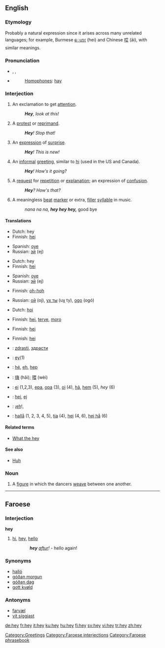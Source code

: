 ==English==

{{wikipedia}}

===Etymology===
Probably a natural expression since it arises across many unrelated languages; for example, Burmese [[ေဟး]] (hei) and Chinese [[哎]] (āi), with similar meanings.

===Pronunciation===
*{{enPR|hā}}, {{IPA|/heɪ/}}, {{SAMPA|/heI/}}
*{{audio|en-us-hey.ogg|Audio (US)}}
*:[[Homophones]]: [[hay]]
*:{{rhymes|eɪ}}

===Interjection===
{{en-intj}}

# An exclamation to get [[attention]].
#: '''''Hey''', look at this!''
# A [[protest]] or [[reprimand]].
#: '''''Hey'''! Stop that!''
# An [[expression]] of [[surprise]].
#: '''''Hey'''! This is new!''
# An [[informal]] [[greeting]], similar to [[hi]] (used in the US and Canada).
#: '''''Hey'''! How's it going?''
# A [[request]] for [[repetition]] or [[explanation]]; an expression of [[confusion]].
#: '''''Hey'''?  How's that?''
# A meaningless [[beat]] [[marker]] or extra, [[filler]] [[syllable]] in music.
#: ''nana na na, '''hey hey hey,''''' good bye

====Translations====
{{trans-top|exclamation to get attention}}
*Dutch: hey
*Finnish: [[hei]]
{{trans-mid}}
*Spanish: [[oye]]
*Russian: [[эй]] (ej)
{{trans-bottom}}

{{trans-top|protest or reprimand}}
*Dutch: hey
*Finnish: [[hei]]
{{trans-mid}}
*Spanish: [[oye]]
*Russian: [[эй]] (ej)
{{trans-bottom}}

{{trans-top|expression of surprise}}
*Finnish: [[oh-hoh]]
{{trans-mid}}
*Russian: [[ой]] (oj), [[ух ты]] (uχ ty), [[ogo]] (ogó)
{{trans-bottom}}

{{trans-top|informal greeting}}
*Dutch: [[hoi]]
{{trans-mid}}
*Finnish: [[hei]], [[terve]], [[moro]]
{{trans-bottom}}

{{trans-top|request for repetition or explanation}}
*Finnish: [[hei]]
{{trans-mid}}
{{trans-bottom}}

{{trans-top|meaningless beat marker, filler syllable}}
*Finnish: [[hei]]
{{trans-mid}}
{{trans-bottom}}

{{checktrans-top}}
*{{ttbc|Bulgarian}}: [[zdrasti]], [[здрасти]]
*{{ttbc|Dutch}}: [[ey]](1)
*{{ttbc|French}}: [[hé]], [[eh]], [[hep]]
{{checktrans-mid}}
*{{ttbc|Mandarin Chinese}}: [[嗨]] (hǎi); [[喂]] (wèi)
*{{ttbc|Portuguese}}: [[ei]] (1,2,3), [[epa]], [[opa]] (3), [[oi]] (4), [[hã]], [[hem]] (5), ''hey'' (6)
*{{ttbc|Slovene}}: [[hej]], [[ej]]
*{{ttbc|Spanish}}: ¡[[eh]]!,
*{{ttbc|Swedish}}: [[hallå]] (1, 2, 3, 4, 5), [[tja]] (4), [[hej]] (4, 6), [[hej hå]] (6)
{{checktrans-bottom}}

====Related terms====
*[[What the hey]]

====See also====
*[[huh|Huh]]

===Noun===
{{en-noun|-}}

# {{context|country dancing}} A [[figure]] in which the dancers [[weave]] between one another.

[[Category:Greetings]]

----

==Faroese==

===Interjection===
'''hey'''

# [[hi]], [[hey]], [[hello]]
::'''''hey''' [[aftur]]!'' - hello again!

===Synonyms===
*[[halló]]
*[[góðan morgun]]
*[[góðan dag]]
*[[gott kvøld]]

===Antonyms===
*[[farvæl]]
*[[vit síggjast]]

[[Category:Faroese interjections]]
[[Category:Faroese phrasebook]]

[[de:hey]]
[[fr:hey]]
[[it:hey]]
[[ku:hey]]
[[hu:hey]]
[[fi:hey]]
[[sv:hey]]
[[vi:hey]]
[[tr:hey]]
[[zh:hey]]